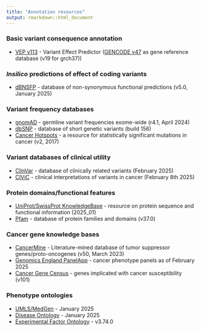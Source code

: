 ```yaml
---
title: "Annotation resources"
output: rmarkdown::html_document
---
```


### Basic variant consequence annotation
  * [VEP v113](http://www.ensembl.org/info/docs/tools/vep/index.html) - Variant Effect Predictor ([GENCODE v47](https://www.gencodegenes.org/human/) as gene reference database (v19 for grch37))

###  *Insilico* predictions of effect of coding variants
  * [dBNSFP](https://sites.google.com/site/jpopgen/dbNSFP) - database of non-synonymous functional predictions (v5.0, January 2025)

###  Variant frequency databases
  * [gnomAD](http://exac.broadinstitute.org/) - germline variant frequencies exome-wide (r4.1, April 2024)
  * [dbSNP](http://www.ncbi.nlm.nih.gov/SNP/) - database of short genetic variants (build 156)
  * [Cancer Hotspots](http://cancerhotspots.org) - a resource for statistically significant mutations in cancer (v2, 2017)

### Variant databases of clinical utility
  * [ClinVar](http://www.ncbi.nlm.nih.gov/clinvar/) - database of clinically related variants (February 2025)
  * [CIViC](https://civicdb.org) - clinical interpretations of variants in cancer (February 8th 2025)

### Protein domains/functional features
  * [UniProt/SwissProt KnowledgeBase](http://www.uniprot.org) - resource on protein sequence and functional information (2025_01)
  * [Pfam](http://pfam.xfam.org) - database of protein families and domains (v37.0)

### Cancer gene knowledge bases
  * [CancerMine](http://bionlp.bcgsc.ca/cancermine/) - Literature-mined database of tumor suppressor genes/proto-oncogenes (v50, March 2023)
  * [Genomics England PanelApp](https://panelapp.genomicsengland.co.uk) - cancer phenotype panels as of February 2025
  * [Cancer Gene Census](https://www.sanger.ac.uk/data/cancer-gene-census/) - genes implicated with cancer susceptibility (v101)

### Phenotype ontologies
  * [UMLS/MedGen](https://www.ncbi.nlm.nih.gov/medgen/) - January 2025
  * [Disease Ontology](https://disease-ontology.org/) - January 2025
  * [Experimental Factor Ontology](https://github.com/EBISPOT/efo) - v3.74.0

